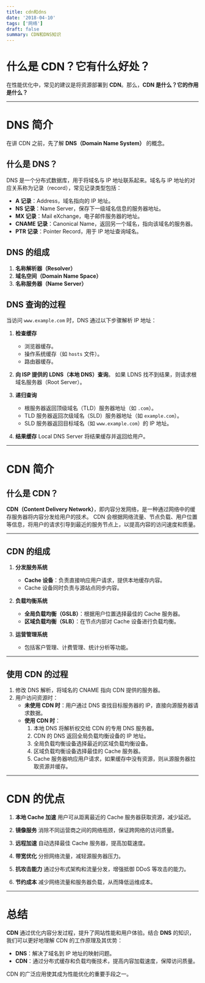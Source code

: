 ```yaml
---
title: cdn和dns
date: '2018-04-10'
tags: ['网络']
draft: false
summary: CDN和DNS知识
---
```


# 什么是 CDN？它有什么好处？

在性能优化中，常见的建议是将资源部署到 **CDN**。那么，**CDN 是什么？它的作用是什么？**

---

# DNS 简介

在讲 CDN 之前，先了解 **DNS（Domain Name System）** 的概念。

## 什么是 DNS？

DNS 是一个分布式数据库，用于将域名与 IP 地址联系起来。域名与 IP 地址的对应关系称为记录（record），常见记录类型包括：
- **A 记录**：Address，域名指向的 IP 地址。
- **NS 记录**：Name Server，保存下一级域名信息的服务器地址。
- **MX 记录**：Mail eXchange，电子邮件服务器的地址。
- **CNAME 记录**：Canonical Name，返回另一个域名，指向该域名的服务器。
- **PTR 记录**：Pointer Record，用于 IP 地址查询域名。

## DNS 的组成

1. **名称解析器（Resolver）**
2. **域名空间（Domain Name Space）**
3. **名称服务器（Name Server）**

## DNS 查询的过程

当访问 `www.example.com` 时，DNS 通过以下步骤解析 IP 地址：
1. **检查缓存**
   - 浏览器缓存。
   - 操作系统缓存（如 `hosts` 文件）。
   - 路由器缓存。

2. **向 ISP 提供的 LDNS（本地 DNS）查询**。
   如果 LDNS 找不到结果，则请求根域名服务器（Root Server）。

3. **递归查询**
   - 根服务器返回顶级域名（TLD）服务器地址（如 `.com`）。
   - TLD 服务器返回次级域名（SLD）服务器地址（如 `example.com`）。
   - SLD 服务器返回目标域名（如 `www.example.com`）的 IP 地址。

4. **结果缓存**
   Local DNS Server 将结果缓存并返回给用户。

---

# CDN 简介

## 什么是 CDN？

**CDN（Content Delivery Network）**，即内容分发网络，是一种通过网络中的缓存服务器将内容分发给用户的技术。
CDN 会根据网络流量、节点负载、用户位置等信息，将用户的请求引导到最近的服务节点上，以提高内容的访问速度和质量。

---

## CDN 的组成

1. **分发服务系统**
   - **Cache 设备**：负责直接响应用户请求，提供本地缓存内容。
   - Cache 设备同时负责与源站点同步内容。

2. **负载均衡系统**
   - **全局负载均衡（GSLB）**：根据用户位置选择最佳的 Cache 服务器。
   - **区域负载均衡（SLB）**：在节点内部对 Cache 设备进行负载均衡。

3. **运营管理系统**
   - 包括客户管理、计费管理、统计分析等功能。

---

## 使用 CDN 的过程

1. 修改 DNS 解析，将域名的 CNAME 指向 CDN 提供的服务器。
2. 用户访问资源时：
   - **未使用 CDN 时**：用户通过 DNS 查找目标服务器的 IP，直接向源服务器请求数据。
   - **使用 CDN 时**：
     1. 本地 DNS 将解析权交给 CDN 的专用 DNS 服务器。
     2. CDN 的 DNS 返回全局负载均衡设备的 IP 地址。
     3. 全局负载均衡设备选择最近的区域负载均衡设备。
     4. 区域负载均衡设备选择最佳的 Cache 服务器。
     5. Cache 服务器响应用户请求，如果缓存中没有资源，则从源服务器拉取资源并缓存。

---

# CDN 的优点

1. **本地 Cache 加速**
   用户可从距离最近的 Cache 服务器获取资源，减少延迟。

2. **镜像服务**
   消除不同运营商之间的网络瓶颈，保证跨网络的访问质量。

3. **远程加速**
   自动选择最佳 Cache 服务器，提高加载速度。

4. **带宽优化**
   分担网络流量，减轻源服务器压力。

5. **抗攻击能力**
   通过分布式架构和流量分发，增强抵御 DDoS 等攻击的能力。

6. **节约成本**
   减少网络流量和服务器负载，从而降低运维成本。

---

# 总结

**CDN** 通过优化内容分发过程，提升了网站性能和用户体验。结合 **DNS** 的知识，我们可以更好地理解 CDN 的工作原理及其优势：

- **DNS**：解决了域名到 IP 地址的映射问题。
- **CDN**：通过分布式缓存和负载均衡技术，提高内容加载速度，保障访问质量。

CDN 的广泛应用使其成为性能优化的重要手段之一。